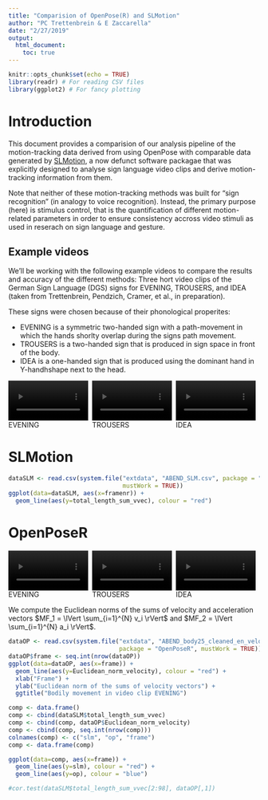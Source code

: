 ```yaml
---
title: "Comparision of OpenPose(R) and SLMotion"
author: "PC Trettenbrein & E Zaccarella"
date: "2/27/2019"
output:
  html_document:
    toc: true
---
```


```r
knitr::opts_chunk$set(echo = TRUE)
library(readr) # For reading CSV files
library(ggplot2) # For fancy plotting
```

# Introduction

This document provides a comparision of our analysis pipeline of the motion-tracking data derived from using OpenPose with comparable data generated by [SLMotion](https://research.cs.aalto.fi/cbir/software/slmotion/), a now defunct software packagae that was explicitly designed to analyse sign language video clips and derive motion-tracking information from them.

Note that neither of these motion-tracking methods was built for "sign recognition" (in analogy to voice recognition). Instead, the primary purpose (here) is stimulus control, that is the quantification of different motion-related parameters in order to ensure consistency accross video stimuli as used in reserach on sign language and gesture.

## Example videos

We'll be working with the following example videos to compare the results and accuracy of the different methods: Three hort video clips of the German Sign Language (DGS) signs for EVENING, TROUSERS, and IDEA (taken from Trettenbrein, Pendzich, Cramer, et al., in preparation).

These signs were chosen because of their phonological properites:

* EVENING is a symmetric two-handed sign with a path-movement in which the hands shorlty overlap during the signs path movement.
* TROUSERS is a two-handed sign that is produced in sign space in front of the body.
* IDEA is a one-handed sign that is produced using the dominant hand in Y-handhshape next to the head.

<style>
.column {
  float: left;
  width: 33.33%;
}

/* Clear floats after the columns */
.row:after {
  content: "";
  display: table;
  clear: both;
}
</style>

<div class="row">
  <div class="column">
  <video width="95%" controls>
    <source src="example_videos/ABEND.mp4" type="video/mp4">
  </video>
  EVENING
  </div>
  <div class="column">
  <video width="95%" controls>
    <source src="example_videos/HOSE.mp4" type="video/mp4">
  </video>
  TROUSERS
  </div>
  <div class="column">
  <video width="95%" controls>
    <source src="example_videos/IDEE.mp4" type="video/mp4">
  </video>
  IDEA
   </div>
</div>

# SLMotion

```r
dataSLM <- read.csv(system.file("extdata", "ABEND_SLM.csv", package = "OpenPoseR",
                                mustWork = TRUE))
ggplot(data=dataSLM, aes(x=framenr)) +
  geom_line(aes(y=total_length_sum_vvec), colour = "red")
```

# OpenPoseR

<div class="row">
  <div class="column">
  <video width="95%" controls>
    <source src="openpose_data/ABEND_OpenPose.mp4" type="video/mp4">
  </video>
  EVENING
  </div>
  <div class="column">
  <video width="95%" controls>
    <source src="openpose_data/HOSE_OpenPose.mp4" type="video/mp4">
  </video>
  TROUSERS
  </div>
  <div class="column">
  <video width="95%" controls>
    <source src="openpose_data/IDEE_OpenPose.mp4" type="video/mp4">
  </video>
  IDEA
   </div>
</div>

We compute the Euclidean norms of the sums of velocity and acceleration vectors $MF_1 = \lVert \sum_{i=1}^{N} v_i \rVert$ and $MF_2 = \lVert \sum_{i=1}^{N} a_i \rVert$.

```r
dataOP <- read.csv(system.file("extdata", "ABEND_body25_cleaned_en_velocity.csv",
                               package = "OpenPoseR", mustWork = TRUE))
dataOP$frame <- seq.int(nrow(dataOP))
ggplot(data=dataOP, aes(x=frame)) +
  geom_line(aes(y=Euclidean_norm_velocity), colour = "red") +
  xlab("Frame") +
  ylab("Euclidean norm of the sums of velocity vectors") +
  ggtitle("Bodily movement in video clip EVENING")
```

```r
comp <- data.frame()
comp <- cbind(dataSLM$total_length_sum_vvec)
comp <- cbind(comp, dataOP$Euclidean_norm_velocity)
comp <- cbind(comp, seq.int(nrow(comp)))
colnames(comp) <- c("slm", "op", "frame")
comp <- data.frame(comp)

ggplot(data=comp, aes(x=frame)) +
  geom_line(aes(y=slm), colour = "red") +
  geom_line(aes(y=op), colour = "blue")

#cor.test(dataSLM$total_length_sum_vvec[2:98], dataOP[,1])

```
